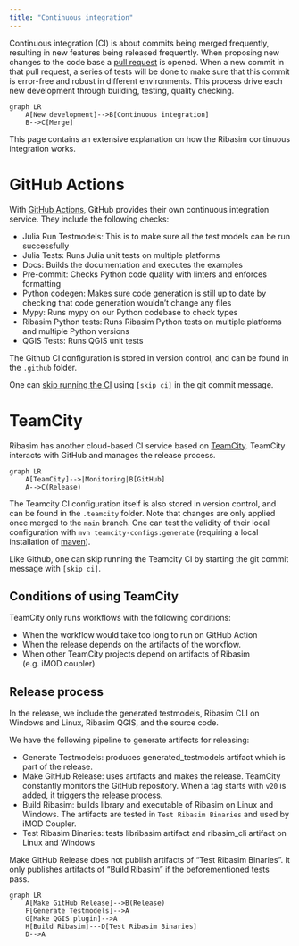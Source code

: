 ```yaml
---
title: "Continuous integration"
---
```


Continuous integration (CI) is about commits being merged frequently, resulting in new features being released frequently.
When proposing new changes to the code base a [pull request](https://docs.github.com/en/pull-requests/collaborating-with-pull-requests/proposing-changes-to-your-work-with-pull-requests/about-pull-requests) is opened.
When a new commit in that pull request, a series of tests will be done to make sure that this commit is error-free and robust in different environments.
This process drive each new development through building, testing, quality checking.

```mermaid
graph LR
    A[New development]-->B[Continuous integration]
    B-->C[Merge]
```


This page contains an extensive explanation on how the Ribasim continuous integration works.

# GitHub Actions

With [GitHub Actions](https://docs.github.com/en/actions), GitHub provides their own continuous integration service.
They include the following checks:

* Julia Run Testmodels: This is to make sure all the test models can be run successfully
* Julia Tests: Runs Julia unit tests on multiple platforms
* Docs: Builds the documentation and executes the examples
* Pre-commit: Checks Python code quality with linters and enforces formatting
* Python codegen: Makes sure code generation is still up to date by checking that code generation wouldn't change any files
* Mypy: Runs mypy on our Python codebase to check types
* Ribasim Python tests: Runs Ribasim Python tests on multiple platforms and multiple Python versions
* QGIS Tests: Runs QGIS unit tests

The Github CI configuration is stored in version control,
and can be found in the `.github` folder.

One can [skip running the CI](https://docs.github.com/en/actions/managing-workflow-runs-and-deployments/managing-workflow-runs/skipping-workflow-runs) using `[skip ci]` in the git commit message.

# TeamCity
Ribasim has another cloud-based CI service based on [TeamCity](https://www.jetbrains.com/teamcity/).
TeamCity interacts with GitHub and manages the release process.

```mermaid
graph LR
    A[TeamCity]-->|Monitoring|B[GitHub]
    A-->C(Release)
```

The Teamcity CI configuration itself is also stored in version control, and can be found in the `.teamcity` folder.
Note that changes are only applied once merged to the `main` branch.
One can test the validity of their local configuration with `mvn teamcity-configs:generate`
(requiring a local installation of [maven](https://maven.apache.org/)).

Like Github, one can skip running the Teamcity CI by starting the git commit message with `[skip ci]`.

## Conditions of using TeamCity
TeamCity only runs workflows with the following conditions:

* When the workflow would take too long to run on GitHub Action
* When the release depends on the artifacts of the workflow.
* When other TeamCity projects depend on artifacts of Ribasim (e.g. iMOD coupler)

## Release process
In the release, we include the generated testmodels, Ribasim CLI on Windows and Linux, Ribasim QGIS, and the source code.

We have the following pipeline to generate artifects for releasing:

* Generate Testmodels: produces generated_testmodels artifact which is part of the release.
* Make GitHub Release: uses artifacts and makes the release. TeamCity constantly monitors the GitHub repository. When a tag starts with `v20` is added, it triggers the release process.
* Build Ribasim: builds library and executable of Ribasim on Linux and Windows. The artifacts are tested in `Test Ribasim Binaries` and used by iMOD Coupler.
* Test Ribasim Binaries: tests libribasim artifact and ribasim_cli artifact on Linux and Windows

::: {.callout-note}
Make GitHub Release does not publish artifacts of "Test Ribasim Binaries". It only publishes artifacts of "Build Ribasim" if the beforementioned tests pass.
:::

```mermaid
graph LR
    A[Make GitHub Release]-->B(Release)
    F[Generate Testmodels]-->A
    G[Make QGIS plugin]-->A
    H[Build Ribasim]---D[Test Ribasim Binaries]
    D-->A
```
